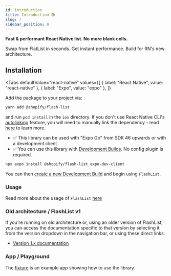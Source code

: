 ```yaml
---
id: introduction
title: Introduction 📚
slug: /
sidebar_position: 0
---
```



**Fast & performant React Native list. No more blank cells.**

Swap from FlatList in seconds. Get instant performance. Build for RN's new architecture.

## Installation

<Tabs
  defaultValue="react-native"
  values={[
    { label: "React Native", value: "react-native" },
    { label: "Expo", value: "expo" },
  ]}
>
<TabItem value="react-native">
Add the package to your project via:

```bash
yarn add @shopify/flash-list
```

and run `pod install` in the `ios` directory. If you don't use React Native CLI's
[autolinking](https://github.com/react-native-community/cli/blob/master/docs/autolinking.md)
feature, you will need to manually link the dependency - read
[here](/guides/manual-linking) to learn more.

</TabItem>
<TabItem value="expo">

- ✅ This library can be used with "Expo Go" from SDK 46 upwards or with a development client
- ✅ You can use this library with [Development Builds](https://docs.expo.dev/development/introduction/). No config plugin is required.

```bash
npx expo install @shopify/flash-list expo-dev-client
```

You can then [create a new Development Build](https://docs.expo.dev/development/build/) and begin using `FlashList`.

</TabItem>
</Tabs>

### Usage

Read more about the usage of `FlashList` [here](/usage)

### Old architecture / FlashList v1

If you're running on old architecture or, using an older version of FlashList, you can access the documentation specific to that version by selecting it from the version dropdown in the navigation bar, or using these direct links:

- [Version 1.x documentation](/flash-list/docs/1.x/)

### App / Playground

The [fixture](https://github.com/Shopify/flash-list/tree/main/fixture) is an example app showing how to use the library.
